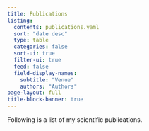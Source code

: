 ```yaml
---
title: Publications
listing:
  contents: publications.yaml
  sort: "date desc"
  type: table
  categories: false
  sort-ui: true
  filter-ui: true
  feed: false
  field-display-names:
    subtitle: "Venue"
    authors: "Authors"
page-layout: full
title-block-banner: true
---
```


Following is a list of my scientific publications.

